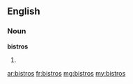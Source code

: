 ==English==

===Noun===
'''bistros'''

# {{plural of|bistro}}

[[ar:bistros]]
[[fr:bistros]]
[[mg:bistros]]
[[my:bistros]]